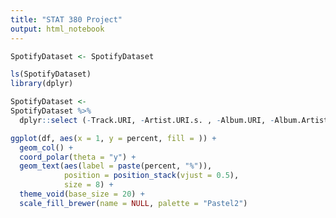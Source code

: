 ```yaml
---
title: "STAT 380 Project"
output: html_notebook
---
```



```r
SpotifyDataset <- SpotifyDataset

ls(SpotifyDataset)
library(dplyr)
```


```r
SpotifyDataset <-
SpotifyDataset %>%
  dplyr::select (-Track.URI, -Artist.URI.s. , -Album.URI, -Album.Artist.URI.s. , -Album.Image.URL , -Track.Preview.URL , -ISRC, -Added.By, -Added.At, -Album.Genres, -Copyrights)

```



```r
ggplot(df, aes(x = 1, y = percent, fill = )) +
  geom_col() +
  coord_polar(theta = "y") +
  geom_text(aes(label = paste(percent, "%")),
            position = position_stack(vjust = 0.5),
            size = 8) +
  theme_void(base_size = 20) +
  scale_fill_brewer(name = NULL, palette = "Pastel2")
```










